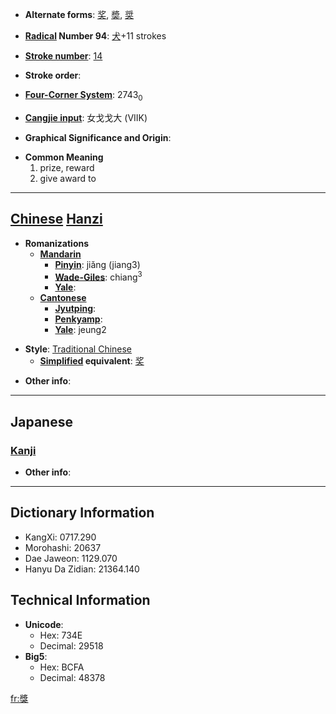 * '''Alternate forms''': [[奖]], [[奬]], [[奨]]

* '''[[Wiktionary:Chinese radical index| Radical]] Number 94''': [[Wiktionary:Chinese radical index 犬|犬]]+11 strokes

* '''[[Wiktionary:Chinese total strokes index|Stroke number]]''': [[Wiktionary:Chinese total strokes index 14|14]]

* '''Stroke order''': 

* '''[[Wiktionary:Chinese four corner index|Four-Corner System]]''': 2743<sub>0</sub>

* '''[[Wiktionary:Chinese Cangjie index|Cangjie input]]''': 女戈戈大 (VIIK)

* '''Graphical Significance and Origin''': 

* '''Common Meaning'''
*#prize, reward
*# give award to


----

== [[Chinese]] [[Hanzi]] ==

* '''Romanizations'''
** '''[[Mandarin]]'''
*** '''[[Pinyin]]''': jiǎng (jiang3)
*** '''[[Wade-Giles]]''': chiang<sup>3</sup>
*** '''[[Yale]]''': 
** '''[[Cantonese]]'''
*** '''[[Jyutping]]''':
*** '''[[Penkyamp]]''': 
*** '''[[Yale]]''': jeung2

* '''Style''': [[Traditional Chinese]] 
** '''[[Simplified Chinese|Simplified]] equivalent''': [[奖]]

* '''Other info''': 

----

==Japanese==
===[[Kanji]]===
{{kanji|on readings=[[しょう]] (shō), [[そう]] (sō)
|kun readings=[[すすめる]] (susumeru)
}}

* '''Other info''':  

----

== Dictionary Information ==

* KangXi: 0717.290
* Morohashi: 20637
* Dae Jaweon: 1129.070
* Hanyu Da Zidian: 21364.140

== Technical Information ==

* '''Unicode''':
** Hex: 734E
** Decimal: 29518
* '''Big5''':
** Hex: BCFA
** Decimal: 48378

[[fr:獎]]